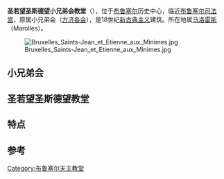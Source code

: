 '''圣若望圣斯德望小兄弟会教堂'''（{{lang-fr|Église Saints-Jean-et-Étienne-aux-Minimes}}），位于[[布鲁塞尔|布鲁塞尔]]历史中心，临近[[布鲁塞尔司法宫|布鲁塞尔司法宫]]，原属小兄弟会（[[方济各会|方济各会]]），是18世纪[[新古典主义|新古典主义]]建筑。所在地属[[马洛雷斯|马洛雷斯]]（Marolles）。

[[File:Bruxelles_Saints-Jean_et_Etienne_aux_Minimes.jpg|thumb]]

==小兄弟会==
<!--
En [[1620|1620]] un premier groupe de 'Frères minimes' arrive à Bruxelles. Fondé par [[François_de_Paule|François de Paule]] en Italie (et approuvé en [[1474|1474]]) l’ordre des [[Minimes|Minimes]] [OM] est de [[spiritualité_franciscaine|spiritualité franciscaine]] mais se caractérise par un style de vie très austère et dépouillé, un [[jeûne|jeûne]] permanent et un service apostolique auprès des exclus de la société. Ils se font appeler les ''tout petits'' (Minimes). Ils occupent d’abord la maison où vécut [[André_Vésale|André Vésale]]. L’attention qu’ils apportent aux plus marginaux, bandits, prisonniers, enfants de prostituées et autres, leur acquiert l’estime de la population. Ils construisent un couvent et, à son côté, une église. Expulsés une première fois par la loi de [[Joseph_II|Joseph II]] (1787) les minimes réintègrent leurs couvent et église quelques années plus tard. Ce sera bref : en [[1796|1796]], ils sont définitivement chassés par les révolutionnaires français. Les religieux minimes ne reviendront plus à Bruxelles.
-->

==圣若望圣斯德望教堂==
<!--
Une première église des Minimes, sur le modèle de la ‘Maison de Lorette de la Vierge’ fut construite. en [[1624|1624]]. A la fin du siècle elle s’avère trop petite, et avec le soutien du gouverneur général des Pays-Bas, [[Maximilien-Emmanuel_de_Bavière|Maximilien-Emmanuel de Bavière]], un nouveau projet est mis en chantier. Les travaux durent quinze ans : 1700-1715. La nouvelle église, de plan basilical, manifeste un style architectural de transition : c’est la fin du baroque brabançon et le début du classicisme. L’édifice, avec un clocher de dimension modeste à droite d’une façade qui a gardé des attributs baroques, n’a pas encore le grandiose et la froideur solennelle des grandes églises néo-classiques du XVIIIe siècle. Cette simplicité était sans doute voulue par les minimes eux-mêmes.

Durant les temps troubles du pouvoir révolutionnaire français l’église servit de [[temple_de_la_Raison|temple de la Raison]]. Elle devient ensuite paroisse du quartier des [[Marolles_(Bruxelles)|Marolles]] pour être fermée par le pouvoir néerlandais. Des demandes réitérées faites par la population restant sans réponse, les habitants des Marolles occupent leur église. Le conflit trouva son issue dans la [[révolution_belge|révolution belge]] (1830) et la liberté rendue au culte catholique. Il semble que le fait que l’église ait été littéralement entre les mains des paroissiens au moment des lois régissant les relations entre église et état dans la nouvelle Belgique lui donne un statut particulier : elle serait la seule église [[Paroisse|paroissiale]] appartenant aux paroissiens eux-mêmes.

Des travaux de restauration, dirigés par [[Tilman-François_Suys|Tilman-François Suys]] et [[Pierre-Victor_Jamaer|Pierre-Victor Jamaer]] sont réalisés à la fin du XIX siècle. Le couvent et [[cloître|cloître]] des Minimes sont démolis en [[1920|1920]] pour faire place à une extension du [[palais_de_justice_de_Bruxelles|palais de justice de Bruxelles]].
-->

==特点==
<!--
*Tout au long du [[linteau|linteau]] intérieur peut se lire en lettres monumentales - et en trois langues ([[latin|latin]], grec et [[hébreu|hébreu]]) - une citation de Saint-Paul, ''A Lui sont les temps et les ages; à Lui la gloire et la puissance''.
*Une chapelle ‘Notre-Dame de Lorette’, souvenir de l’église précédente, se trouve dans le [[collatéral|collatéral]] droit de l’église. Une confrérie ‘Notre-Dame de Lorette’, fondée en 1661, accueille tout personne qui a fait le pèlerinage de [[Loreto|Loreto]] en [[Italie|Italie]].
*Les [[orgues|orgues]] sont les plus anciennes de Bruxelles. Réalisées par Noelmans en 1680 pour l’[[Église_Saint-Jean-Baptiste-au-Béguinage|Église Saint-Jean-Baptiste-au-Béguinage]] à Bruxelles, elles furent vendue au Collège de la Trinité à [[Louvain|Louvain]] en [[1770|1770]] et acquises par Saints-Jean-et-Etienne en [[1807|1807]]. Restaurées en 2003 elles sont fort appréciées par les organistes professionnels. De nombreux concerts d’orgues sont organisés dans l'église.
-->

==参考==
{{reflist}}

[[Category:布鲁塞尔天主教堂|Category:布鲁塞尔天主教堂]]

{{Portail|Belgique|Bruxelles}}